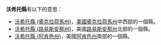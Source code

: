 '''沃希托縣'''有以下的意思：
*[[沃希托縣_(奧克拉荷馬州)|沃希托縣 (奧克拉荷馬州)]]，[[美國|美國]][[奧克拉荷馬州|奧克拉荷馬州]]中西部的一個縣。
*[[沃希托縣_(路易斯安那州)|沃希托縣 (路易斯安那州)]]，美國[[路易斯安那州|路易斯安那州]]北部的一個縣。
*[[沃希托縣_(阿肯色州)|沃希托縣 (阿肯色州)]]，美國[[阿肯色州|阿肯色州]]南部的一個縣。
{{disambig|W沃希托縣|Cat=四字县名消歧义}}